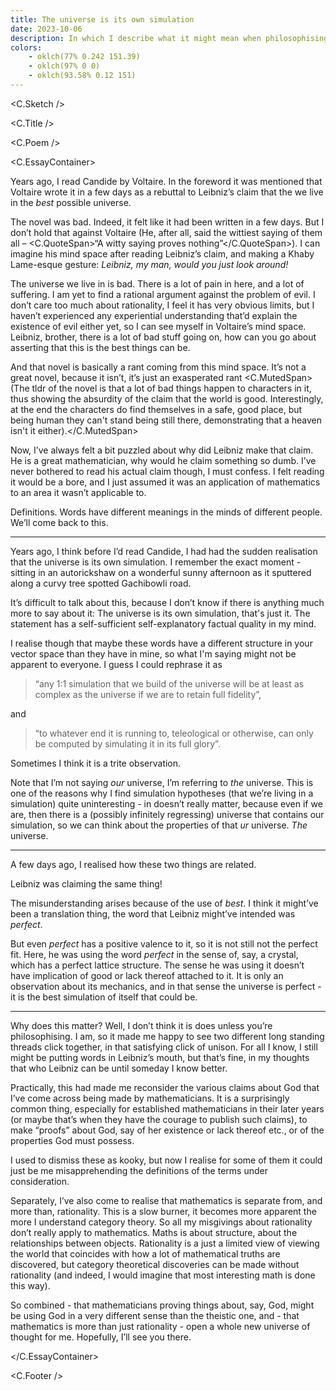 ```yaml
---
title: The universe is its own simulation
date: 2023-10-06
description: In which I describe what it might mean when philosophising mathematicians say that the universe is perfect
colors:
    - oklch(77% 0.242 151.39)
    - oklch(97% 0 0)
    - oklch(93.58% 0.12 151)
---
```



<C.Sketch />

<C.Title />

<C.Poem />

<C.EssayContainer>

Years ago, I read Candide by Voltaire. In the foreword it was mentioned that
Voltaire wrote it in a few days as a rebuttal to Leibniz’s claim that the we
live in the _best_ possible universe.

The novel was bad. Indeed, it felt like it had been written in a few days. But I
don’t hold that against Voltaire (He, after all, said the wittiest saying of
them all – <C.QuoteSpan>“A witty saying proves nothing”</C.QuoteSpan>). I can
imagine his mind space after reading Leibniz’s claim, and making a Khaby
Lame-esque gesture: _Leibniz, my man, would you just look around!_

The universe we live in is bad. There is a lot of pain in here, and a lot of
suffering. I am yet to find a rational argument against the problem of evil. I
don’t care too much about rationality, I feel it has very obvious limits, but I
haven’t experienced any experiential understanding that’d explain the existence
of evil either yet, so I can see myself in Voltaire’s mind space. Leibniz,
brother, there is a lot of bad stuff going on, how can you go about asserting
that this is the best things can be.

And that novel is basically a rant coming from this mind space. It’s not a great
novel, because it isn’t, it’s just an exasperated rant <C.MutedSpan>(The tldr of
the novel is that a lot of bad things happen to characters in it, thus showing
the absurdity of the claim that the world is good. Interestingly, at the end the
characters do find themselves in a safe, good place, but being human they can't
stand being still there, demonstrating that a heaven isn't it
either).</C.MutedSpan>

Now, I’ve always felt a bit puzzled about why did Leibniz make that claim. He is
a great mathematician, why would he claim something so dumb. I’ve never bothered
to read his actual claim though, I must confess. I felt reading it would be a
bore, and I just assumed it was an application of mathematics to an area it
wasn’t applicable to.

Definitions. Words have different meanings in the minds of different people.
We’ll come back to this.

---

Years ago, I think before I’d read Candide, I had had the sudden realisation
that the universe is its own simulation. I remember the exact moment - sitting
in an autorickshaw on a wonderful sunny afternoon as it sputtered along a curvy
tree spotted Gachibowli road.

It’s difficult to talk about this, because I don’t know if there is anything
much more to say about it: The universe is its own simulation, that's just it.
The statement has a self-sufficient self-explanatory factual quality in my mind.

I realise though that maybe these words have a different structure in your
vector space than they have in mine, so what I'm saying might not be apparent to
everyone. I guess I could rephrase it as

> “any 1:1 simulation that we build of the universe will be at least as complex
> as the universe if we are to retain full fidelity”,

and

> “to whatever end it is running to, teleological or otherwise, can only be
> computed by simulating it in its full glory”.

Sometimes I think it is a trite observation.

Note that I’m not saying _our_ universe, I’m referring to _the_ universe. This
is one of the reasons why I find simulation hypotheses (that we’re living in a
simulation) quite uninteresting - in doesn’t really matter, because even if we
are, then there is a (possibly infinitely regressing) universe that contains our
simulation, so we can think about the properties of that _ur_ universe. _The_
universe.

---

A few days ago, I realised how these two things are related.

Leibniz was claiming the same thing!

The misunderstanding arises because of the use of _best_. I think it might’ve
been a translation thing, the word that Leibniz might’ve intended was _perfect_.

But even _perfect_ has a positive valence to it, so it is not still not the
perfect fit. Here, he was using the word _perfect_ in the sense of, say, a
crystal, which has a perfect lattice structure. The sense he was using it
doesn’t have implication of good or lack thereof attached to it. It is only an
observation about its mechanics, and in that sense the universe is perfect - it
is the best simulation of itself that could be.

---

Why does this matter? Well, I don’t think it is does unless you’re
philosophising. I am, so it made me happy to see two different long standing
threads click together, in that satisfying click of unison. For all I know, I
still might be putting words in Leibniz’s mouth, but that’s fine, in my thoughts
that who Leibniz can be until someday I know better.

Practically, this had made me reconsider the various claims about God that I’ve
come across being made by mathematicians. It is a surprisingly common thing,
especially for established mathematicians in their later years (or maybe that’s
when they have the courage to publish such claims), to make “proofs” about God,
say of her existence or lack thereof etc., or of the properties God must
possess.

I used to dismiss these as kooky, but now I realise for some of them it could
just be me misapprehending the definitions of the terms under consideration.

Separately, I’ve also come to realise that mathematics is separate from, and
more than, rationality. This is a slow burner, it becomes more apparent the more
I understand category theory. So all my misgivings about rationality don’t
really apply to mathematics. Maths is about structure, about the relationships
between objects. Rationality is a just a limited view of viewing the world that
coincides with how a lot of mathematical truths are discovered, but category
theoretical discoveries can be made without rationality (and indeed, I would
imagine that most interesting math is done this way).

So combined - that mathematicians proving things about, say, God, might be using
God in a very different sense than the theistic one, and - that mathematics is
more than just rationality - open a whole new universe of thought for me.
Hopefully, I’ll see you there.

</C.EssayContainer>

<C.Footer />
